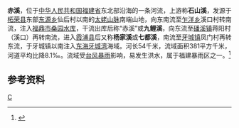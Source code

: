 {{Otheruses|赤溪|other=同名或類似名的其它條目描述}}
'''赤溪'''，位于[[中华人民共和国|中华人民共和国]][[福建省|福建省]]东北部沿海的一条河流，上游称'''石山溪'''，发源于[[柘荣县|柘荣县]]东部[[东源乡_(柘荣县)|东源乡]]仙后村以南的[[太姥山|太姥山脉]]南端山地，向东南流至[[乍洋乡|乍洋乡]]溪口村转南流，注入[[福鼎市|福鼎市]][[桑园水库|桑园水库]]，干流出库后称“赤溪”或'''九鲤溪'''，向东流至[[磻溪镇_(福鼎市)|磻溪镇]]蒋阳村（溪口）再转南流，进入[[霞浦县|霞浦县]]后又称'''杨家溪'''或'''七都溪'''，南流至[[牙城镇|牙城镇]]凤门村再转东流，于牙城镇以南注入[[东海|东海]][[牙城湾|牙城湾]]海域。河长54千米，流域面积381平方千米，河道平均比降8.1‰。流域受[[台风|台风]][[暴雨|暴雨]]影响，易发生洪水，属于福建暴雨区之一。<ref name="中国河湖大典">{{cite book zh |author=《[[中国河湖大典|中国河湖大典]]》编纂委员会 |title=《中国河湖大典·东南诸河、台湾卷》 |format=M |edition=1 |location=北京 |publisher=中国水利水电出版社 |date=2014年12月 |pages=104页 |id= ISBN 978-7-5170-2765-2}}</ref>

==参考资料==
{{reflist}}
{{China-river-stub}}

[[Category:福建河流|C]]